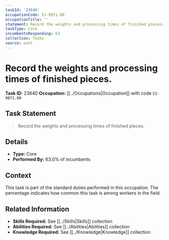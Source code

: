 ```yaml
---
taskId: '23640'
occupationCode: 51-9071.00
occupationTitle: ''
statement: Record the weights and processing times of finished pieces.
taskType: Core
incumbentsResponding: 63
collection: Tasks
source: onet
---
```

# Record the weights and processing times of finished pieces.

**Task ID:** 23640
**Occupation:** [[../Occupations|Occupation]] with code `51-9071.00`

## Task Statement

> Record the weights and processing times of finished pieces.

## Details

- **Type:** Core
- **Performed By:** 63.0% of incumbents

## Context

This task is part of the standard duties performed in this occupation. The percentage indicates how common this task is among workers in the field.

## Related Information

- **Skills Required:** See [[../Skills|Skills]] collection
- **Abilities Required:** See [[../Abilities|Abilities]] collection
- **Knowledge Required:** See [[../Knowledge|Knowledge]] collection
